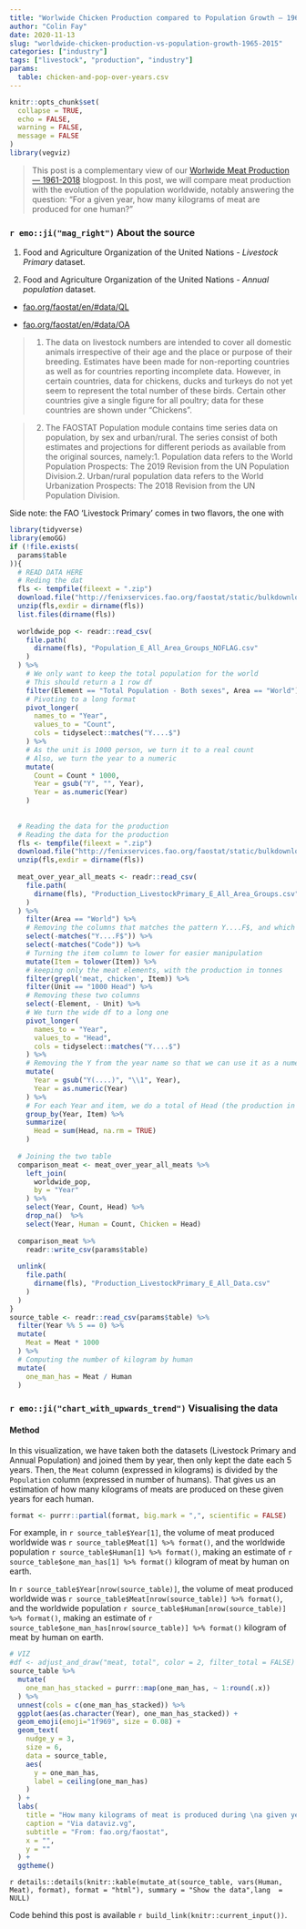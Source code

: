 ```yaml
---
title: "Worlwide Chicken Production compared to Population Growth — 1965-2015"
author: "Colin Fay"
date: 2020-11-13
slug: "worldwide-chicken-production-vs-population-growth-1965-2015"
categories: ["industry"]
tags: ["livestock", "production", "industry"]
params:
  table: chicken-and-pop-over-years.csv
---
```


```r
knitr::opts_chunk$set(
  collapse = TRUE, 
  echo = FALSE, 
  warning = FALSE, 
  message = FALSE
)
library(vegviz)
```

> This post is a complementary view of our [Worlwide Meat Production — 1961-2018](https://dataviz.vg/post/greenhouse-by-diet-2000kcal/) blogpost.
In this post, we will compare meat production with the evolution of the population worldwide, notably answering the question: 
"For a given year, how many kilograms of meat are produced for one human?"

### `r emo::ji("mag_right")` About the source 

::: {.source}
1. Food and Agriculture Organization of the United Nations - _Livestock Primary_ dataset.

2. Food and Agriculture Organization of the United Nations - _Annual population_ dataset.
::: 

::: {.link}
+ [fao.org/faostat/en/#data/QL](https://www.fao.org/faostat/en/#data/QL)

+ [fao.org/faostat/en/#data/OA](http://www.fao.org/faostat/en/#data/OA)
:::

::: {.count}
> 1. The data on livestock numbers are intended to cover all domestic animals irrespective of their age and the place or purpose of their breeding. Estimates have been made for non-reporting countries as well as for countries reporting incomplete data. However, in certain countries, data for chickens, ducks and turkeys do not yet seem to represent the total number of these birds. Certain other countries give a single figure for all poultry; data for these countries are shown under “Chickens”.

> 2. The FAOSTAT Population module contains time series data on population, by sex and urban/rural. The series consist of both estimates and projections for different periods as available from the original sources, namely:1. Population data refers to the World Population Prospects: The 2019 Revision from the UN Population Division.2. Urban/rural population data refers to the World Urbanization Prospects: The 2018 Revision from the UN Population Division.
:::

Side note: the FAO 'Livestock Primary' comes in two flavors, the one with

```r
library(tidyverse)
library(emoGG)
if (!file.exists(
  params$table
)){
  # READ DATA HERE
  # Reding the dat
  fls <- tempfile(fileext = ".zip")
  download.file("http://fenixservices.fao.org/faostat/static/bulkdownloads/Population_E_All_Area_Groups.zip", fls)
  unzip(fls,exdir = dirname(fls))
  list.files(dirname(fls)) 
  
  worldwide_pop <- readr::read_csv(
    file.path(
      dirname(fls), "Population_E_All_Area_Groups_NOFLAG.csv"
    )
  ) %>%
    # We only want to keep the total population for the world
    # This should return a 1 row df
    filter(Element == "Total Population - Both sexes", Area == "World") %>%
    # Pivoting to a long format
    pivot_longer(
      names_to = "Year", 
      values_to = "Count", 
      cols = tidyselect::matches("Y....$")
    ) %>%
    # As the unit is 1000 person, we turn it to a real count
    # Also, we turn the year to a numeric
    mutate(
      Count = Count * 1000, 
      Year = gsub("Y", "", Year), 
      Year = as.numeric(Year)
    )
  
  
  # Reading the data for the production
  # Reading the data for the production
  fls <- tempfile(fileext = ".zip")
  download.file("http://fenixservices.fao.org/faostat/static/bulkdownloads/Production_LivestockPrimary_E_All_Area_Groups.zip", fls)
  unzip(fls,exdir = dirname(fls))
  
  meat_over_year_all_meats <- readr::read_csv(
    file.path(
      dirname(fls), "Production_LivestockPrimary_E_All_Area_Groups.csv"
    )
  ) %>%
    filter(Area == "World") %>%
    # Removing the columns that matches the pattern Y....F$, and which are encoded
    select(-matches("Y....F$")) %>%
    select(-matches("Code")) %>%
    # Turning the item column to lower for easier manipulation
    mutate(Item = tolower(Item)) %>%
    # keeping only the meat elements, with the production in tonnes
    filter(grepl('meat, chicken', Item)) %>%
    filter(Unit == "1000 Head") %>% 
    # Removing these two columns
    select(-Element, - Unit) %>%
    # We turn the wide df to a long one
    pivot_longer(
      names_to = "Year", 
      values_to = "Head", 
      cols = tidyselect::matches("Y....$")
    ) %>%
    # Removing the Y from the year name so that we can use it as a numeric
    mutate(
      Year = gsub("Y(....)", "\\1", Year), 
      Year = as.numeric(Year)
    ) %>%
    # For each Year and item, we do a total of Head (the production in tonnes)
    group_by(Year, Item) %>%
    summarize(
      Head = sum(Head, na.rm = TRUE)
    )
  
  # Joining the two table
  comparison_meat <- meat_over_year_all_meats %>%
    left_join(
      worldwide_pop, 
      by = "Year"
    ) %>%
    select(Year, Count, Head) %>%
    drop_na()  %>%
    select(Year, Human = Count, Chicken = Head)
  
  comparison_meat %>%
    readr::write_csv(params$table)
  
  unlink(
    file.path(
      dirname(fls), "Production_LivestockPrimary_E_All_Data.csv"
    )
  )
}
source_table <- readr::read_csv(params$table) %>%
  filter(Year %% 5 == 0) %>%
  mutate(
    Meat = Meat * 1000
  ) %>%
  # Computing the number of kilogram by human
  mutate(
    one_man_has = Meat / Human
  )

```


### `r emo::ji("chart_with_upwards_trend")` Visualising the data

#### Method

In this visualization, we have taken both the datasets (Livestock Primary and Annual Population) and joined them by year, then only kept the date each 5 years. 
Then, the `Meat` column (expressed in kilograms) is divided by the `Population` column (expressed in number of humans). 
That gives us an estimation of how many kilograms of meats are produced on these given years for each human.

```r
format <- purrr::partial(format, big.mark = ",", scientific = FALSE)
```


For example, in `r source_table$Year[1]`, the volume of meat produced worldwide was `r source_table$Meat[1] %>% format()`, and the worldwide population `r source_table$Human[1] %>% format()`, making an estimate of `r source_table$one_man_has[1] %>% format()` kilogram of meat by human on earth. 

In `r source_table$Year[nrow(source_table)]`, the volume of meat produced worldwide was `r source_table$Meat[nrow(source_table)] %>% format()`, and the worldwide population `r source_table$Human[nrow(source_table)] %>% format()`, making an estimate of `r source_table$one_man_has[nrow(source_table)] %>% format()` kilogram of meat by human on earth. 


```r
# VIZ
#df <- adjust_and_draw("meat, total", color = 2, filter_total = FALSE)
source_table %>%
  mutate(
    one_man_has_stacked = purrr::map(one_man_has, ~ 1:round(.x))
  ) %>% 
  unnest(cols = c(one_man_has_stacked)) %>%
  ggplot(aes(as.character(Year), one_man_has_stacked)) + 
  geom_emoji(emoji="1f969", size = 0.08) + 
  geom_text(
    nudge_y = 3,
    size = 6,
    data = source_table, 
    aes(
      y = one_man_has, 
      label = ceiling(one_man_has)
    )
  ) + 
  labs(
    title = "How many kilograms of meat is produced during \na given year for one human? 1965-2015",
    caption = "Via dataviz.vg",
    subtitle = "From: fao.org/faostat",
    x = "",
    y = ""
  ) +  
  ggtheme()
```

`r details::details(knitr::kable(mutate_at(source_table, vars(Human, Meat), format), format = "html"), summary = "Show the data",lang  = NULL)`

::: {.code}
Code behind this post is available `r build_link(knitr::current_input())`. 
:::
